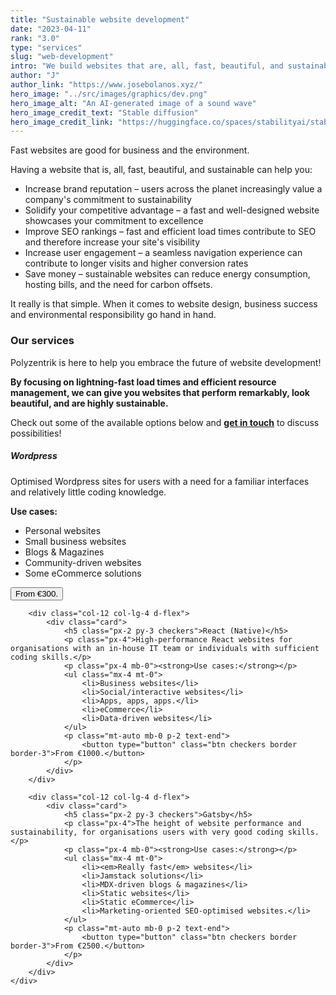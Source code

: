 ```yaml
---
title: "Sustainable website development"
date: "2023-04-11"
rank: "3.0"
type: "services"
slug: "web-development"
intro: "We build websites that are, all, fast, beautiful, and sustainable – good for business and the environment."
author: "J"
author_link: "https://www.josebolanos.xyz/"
hero_image: "../src/images/graphics/dev.png"
hero_image_alt: "An AI-generated image of a sound wave"
hero_image_credit_text: "Stable diffusion"
hero_image_credit_link: "https://huggingface.co/spaces/stabilityai/stable-diffusion"
---
```


Fast websites are good for business and the environment.

Having a website that is, all, fast, beautiful, and sustainable can help you:
* Increase brand reputation – users across the planet increasingly value a company's commitment to sustainability
* Solidify your competitive advantage – a fast and well-designed website showcases your commitment to excellence
* Improve SEO rankings – fast and efficient load times contribute to SEO and therefore increase your site's visibility
* Increase user engagement – a seamless navigation experience can contribute to longer visits and higher conversion rates
* Save money – sustainable websites can reduce energy consumption, hosting bills, and the need for carbon offsets.

It really is that simple. When it comes to website design, business success and environmental responsibility go hand in hand.


### Our services
Polyzentrik is here to help you embrace the future of website development!

**By focusing on lightning-fast load times and efficient resource management, we can give you websites that perform remarkably, look beautiful, and are highly sustainable.**

Check out some of the available options below and [**get in touch**](mailto:hello@polyzentrik.com) to discuss possibilities!




<div class="container mb-4">
    <div class="row">
        <div class="col-12 col-lg-4 d-flex">
            <div class="card d-flex">
                <h5 class="px-2 py-3 checkers">Wordpress</h5>
                <p class="px-4">Optimised Wordpress sites for users with a need for a familiar interfaces and relatively little coding knowledge.</p>
                <p class="px-4 mb-0"><strong>Use cases:</strong></p>
                <ul class="mx-4 mt-0">
                    <li>Personal websites</li>
                    <li>Small business websites</li>
                    <li>Blogs & Magazines</li>
                    <li>Community-driven websites</li>
                    <li>Some eCommerce solutions</li>
                </ul>
                <p class="mt-auto mb-0 p-2 text-end">
                    <button type="button" class="btn checkers border border-3">From €300.</button>
                </p>
            </div>
        </div>

        <div class="col-12 col-lg-4 d-flex">
            <div class="card">
                <h5 class="px-2 py-3 checkers">React (Native)</h5>
                <p class="px-4">High-performance React websites for organisations with an in-house IT team or individuals with sufficient coding skills.</p>
                <p class="px-4 mb-0"><strong>Use cases:</strong></p>
                <ul class="mx-4 mt-0">
                    <li>Business websites</li>
                    <li>Social/interactive websites</li>
                    <li>Apps, apps, apps.</li>
                    <li>eCommerce</li>
                    <li>Data-driven websites</li>
                </ul>
                <p class="mt-auto mb-0 p-2 text-end">
                    <button type="button" class="btn checkers border border-3">From €1000.</button>
                </p>
            </div>
        </div>

        <div class="col-12 col-lg-4 d-flex">
            <div class="card">
                <h5 class="px-2 py-3 checkers">Gatsby</h5>
                <p class="px-4">The height of website performance and sustainability, for organisations users with very good coding skills.</p>
                <p class="px-4 mb-0"><strong>Use cases:</strong></p>
                <ul class="mx-4 mt-0">
                    <li><em>Really fast</em> websites</li>
                    <li>Jamstack solutions</li>
                    <li>MDX-driven blogs & magazines</li>
                    <li>Static websites</li>
                    <li>Static eCommerce</li>
                    <li>Marketing-oriented SEO-optimised websites.</li>
                </ul>
                <p class="mt-auto mb-0 p-2 text-end">
                    <button type="button" class="btn checkers border border-3">From €2500.</button>
                </p>
            </div>
        </div>
    </div>
</div>
